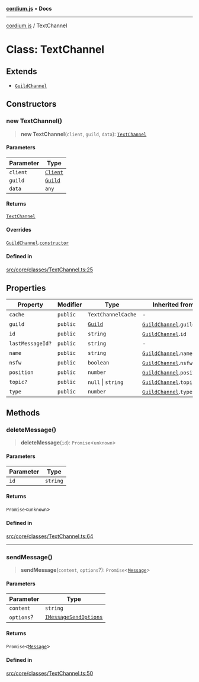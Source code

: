 [**cordium.js**](../README.mdx) • **Docs**

***

[cordium.js](../globals.mdx) / TextChannel

# Class: TextChannel

## Extends

- [`GuildChannel`](GuildChannel.mdx)

## Constructors

### new TextChannel()

> **new TextChannel**(`client`, `guild`, `data`): [`TextChannel`](TextChannel.mdx)

#### Parameters

| Parameter | Type |
| ------ | ------ |
| `client` | [`Client`](Client.mdx) |
| `guild` | [`Guild`](Guild.mdx) |
| `data` | `any` |

#### Returns

[`TextChannel`](TextChannel.mdx)

#### Overrides

[`GuildChannel`](GuildChannel.mdx).[`constructor`](GuildChannel.mdx#constructors)

#### Defined in

[src/core/classes/TextChannel.ts:25](https://github.com/devdimer/cordium.js/blob/5acfe627949366dc136ee1adc1bf86648eab42bb/src/core/classes/TextChannel.ts#L25)

## Properties

| Property | Modifier | Type | Inherited from | Defined in |
| ------ | ------ | ------ | ------ | ------ |
| `cache` | `public` | `TextChannelCache` | - | [src/core/classes/TextChannel.ts:22](https://github.com/devdimer/cordium.js/blob/5acfe627949366dc136ee1adc1bf86648eab42bb/src/core/classes/TextChannel.ts#L22) |
| `guild` | `public` | [`Guild`](Guild.mdx) | [`GuildChannel`](GuildChannel.mdx).`guild` | [src/core/classes/GuildChannel.ts:12](https://github.com/devdimer/cordium.js/blob/5acfe627949366dc136ee1adc1bf86648eab42bb/src/core/classes/GuildChannel.ts#L12) |
| `id` | `public` | `string` | [`GuildChannel`](GuildChannel.mdx).`id` | [src/core/classes/GuildChannel.ts:6](https://github.com/devdimer/cordium.js/blob/5acfe627949366dc136ee1adc1bf86648eab42bb/src/core/classes/GuildChannel.ts#L6) |
| `lastMessageId?` | `public` | `string` | - | [src/core/classes/TextChannel.ts:21](https://github.com/devdimer/cordium.js/blob/5acfe627949366dc136ee1adc1bf86648eab42bb/src/core/classes/TextChannel.ts#L21) |
| `name` | `public` | `string` | [`GuildChannel`](GuildChannel.mdx).`name` | [src/core/classes/GuildChannel.ts:7](https://github.com/devdimer/cordium.js/blob/5acfe627949366dc136ee1adc1bf86648eab42bb/src/core/classes/GuildChannel.ts#L7) |
| `nsfw` | `public` | `boolean` | [`GuildChannel`](GuildChannel.mdx).`nsfw` | [src/core/classes/GuildChannel.ts:9](https://github.com/devdimer/cordium.js/blob/5acfe627949366dc136ee1adc1bf86648eab42bb/src/core/classes/GuildChannel.ts#L9) |
| `position` | `public` | `number` | [`GuildChannel`](GuildChannel.mdx).`position` | [src/core/classes/GuildChannel.ts:10](https://github.com/devdimer/cordium.js/blob/5acfe627949366dc136ee1adc1bf86648eab42bb/src/core/classes/GuildChannel.ts#L10) |
| `topic?` | `public` | `null` \| `string` | [`GuildChannel`](GuildChannel.mdx).`topic` | [src/core/classes/GuildChannel.ts:11](https://github.com/devdimer/cordium.js/blob/5acfe627949366dc136ee1adc1bf86648eab42bb/src/core/classes/GuildChannel.ts#L11) |
| `type` | `public` | `number` | [`GuildChannel`](GuildChannel.mdx).`type` | [src/core/classes/GuildChannel.ts:8](https://github.com/devdimer/cordium.js/blob/5acfe627949366dc136ee1adc1bf86648eab42bb/src/core/classes/GuildChannel.ts#L8) |

## Methods

### deleteMessage()

> **deleteMessage**(`id`): `Promise`\<`unknown`\>

#### Parameters

| Parameter | Type |
| ------ | ------ |
| `id` | `string` |

#### Returns

`Promise`\<`unknown`\>

#### Defined in

[src/core/classes/TextChannel.ts:64](https://github.com/devdimer/cordium.js/blob/5acfe627949366dc136ee1adc1bf86648eab42bb/src/core/classes/TextChannel.ts#L64)

***

### sendMessage()

> **sendMessage**(`content`, `options`?): `Promise`\<[`Message`](Message.mdx)\>

#### Parameters

| Parameter | Type |
| ------ | ------ |
| `content` | `string` |
| `options`? | [`IMessageSendOptions`](../interfaces/IMessageSendOptions.mdx) |

#### Returns

`Promise`\<[`Message`](Message.mdx)\>

#### Defined in

[src/core/classes/TextChannel.ts:50](https://github.com/devdimer/cordium.js/blob/5acfe627949366dc136ee1adc1bf86648eab42bb/src/core/classes/TextChannel.ts#L50)
